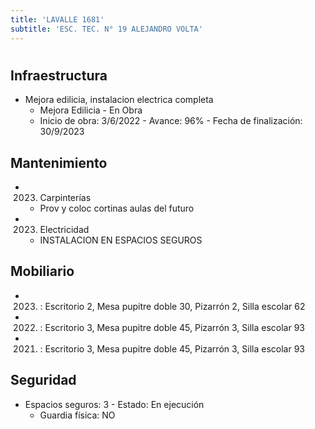 ```yaml
---
title: 'LAVALLE 1681'
subtitle: 'ESC. TEC. N° 19 ALEJANDRO VOLTA'
---
```


#
## Infraestructura

* Mejora edilicia, instalacion electrica completa 
    + Mejora Edilicia - En Obra 
    + Inicio de obra: 3/6/2022 - Avance: 96% - Fecha de finalización: 30/9/2023 






## Mantenimiento

*  (2023) Carpinterías 
    + Prov y coloc cortinas aulas del futuro

*  (2023) Electricidad 
    + INSTALACION EN ESPACIOS SEGUROS





## Mobiliario

*  (2023) : Escritorio 2, Mesa pupitre doble 30, Pizarrón 2, Silla escolar 62 

*  (2022) : Escritorio 3, Mesa pupitre doble 45, Pizarrón 3, Silla escolar 93 

*  (2021) : Escritorio 3, Mesa pupitre doble 45, Pizarrón 3, Silla escolar 93 





## Seguridad

*  Espacios seguros: 3 - Estado: En ejecución 
    + Guardia física: NO



